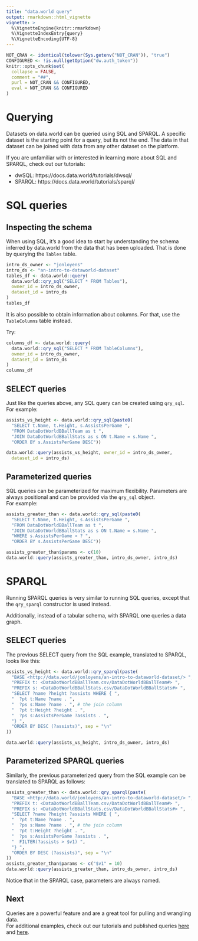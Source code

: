 ```yaml
---
title: "data.world query"
output: rmarkdown::html_vignette
vignette: >
  %\VignetteEngine{knitr::rmarkdown}
  %\VignetteIndexEntry{query}
  %\VignetteEncoding{UTF-8}
---
```

```r
NOT_CRAN <- identical(tolower(Sys.getenv("NOT_CRAN")), "true")
CONFIGURED <- !is.null(getOption("dw.auth_token"))
knitr::opts_chunk$set(
  collapse = FALSE,
  comment = "##",
  purl = NOT_CRAN && CONFIGURED,
  eval = NOT_CRAN && CONFIGURED
)
```

# Querying

Datasets on data.world can be queried using SQL and SPARQL. A specific 
dataset is the starting point for a query, but its not the end. The data 
in that dataset can be joined with data from any other dataset on the platform.

If you are unfamiliar with or interested in learning more about SQL and SPARQL,
check out our tutorials:

* dwSQL: https://docs.data.world/tutorials/dwsql/
* SPARQL: https://docs.data.world/tutorials/sparql/


# SQL queries

## Inspecting the schema

When using SQL, it's a good idea to start by understanding the schema inferred
by data.world from the data that has been uploaded. That is 
done by querying the `Tables` table.

```r
intro_ds_owner <- "jonloyens"
intro_ds <- "an-intro-to-dataworld-dataset"
tables_df <- data.world::query(
  data.world::qry_sql("SELECT * FROM Tables"),
  owner_id = intro_ds_owner,
  dataset_id = intro_ds
)
tables_df
```

It is also possible to obtain information about columns. For that,
use the `TableColumns` table instead.

Try:
```r
columns_df <- data.world::query(
  data.world::qry_sql("SELECT * FROM TableColumns"),
  owner_id = intro_ds_owner,
  dataset_id = intro_ds
)
columns_df
```

## SELECT queries

Just like the queries above, any SQL query can be created using `qry_sql`.  
For example:
```r
assists_vs_height <- data.world::qry_sql(paste0(
  "SELECT t.Name, t.Height, s.AssistsPerGame ",
  "FROM DataDotWorldBBallTeam as t ",
  "JOIN DataDotWorldBBallStats as s ON t.Name = s.Name ",
  "ORDER BY s.AssistsPerGame DESC"))

data.world::query(assists_vs_height, owner_id = intro_ds_owner,
  dataset_id = intro_ds)
```

## Parameterized queries
SQL queries can be parameterized for maximum flexibility. Parameters are always
positional and can be provided via the `qry_sql` object.  
For example:
```r
assists_greater_than <- data.world::qry_sql(paste0(
  "SELECT t.Name, t.Height, s.AssistsPerGame ",
  "FROM DataDotWorldBBallTeam as t ",
  "JOIN DataDotWorldBBallStats as s ON t.Name = s.Name ",
  "WHERE s.AssistsPerGame > ? ",
  "ORDER BY s.AssistsPerGame DESC"))

assists_greater_than$params <- c(10)
data.world::query(assists_greater_than, intro_ds_owner, intro_ds)
```

# SPARQL

Running SPARQL queries is very similar to running SQL queries, except that
the `qry_sparql` constructor is used instead.

Additionally, instead of a tabular schema, with SPARQL one queries a data graph.

## SELECT queries

The previous SELECT query from the SQL example, translated to SPARQL, 
looks like this:
```r
assists_vs_height <- data.world::qry_sparql(paste(
  "BASE <http://data.world/jonloyens/an-intro-to-dataworld-dataset/> ",
  "PREFIX t: <DataDotWorldBBallTeam.csv/DataDotWorldBBallTeam#> ",
  "PREFIX s: <DataDotWorldBBallStats.csv/DataDotWorldBBallStats#> ",
  "SELECT ?name ?height ?assists WHERE { ",
  "  ?pt t:Name ?name . ",
  "  ?ps s:Name ?name . ", # the join column 
  "  ?pt t:Height ?height . ",
  "  ?ps s:AssistsPerGame ?assists . ",
  "} ",
  "ORDER BY DESC (?assists)", sep = "\n"
))

data.world::query(assists_vs_height, intro_ds_owner, intro_ds)
```

## Parameterized SPARQL queries

Similarly, the previous parameterized query from the SQL example can
be translated to SPARQL as follows:
```r
assists_greater_than <- data.world::qry_sparql(paste(
  "BASE <http://data.world/jonloyens/an-intro-to-dataworld-dataset/> ",
  "PREFIX t: <DataDotWorldBBallTeam.csv/DataDotWorldBBallTeam#> ",
  "PREFIX s: <DataDotWorldBBallStats.csv/DataDotWorldBBallStats#> ",
  "SELECT ?name ?height ?assists WHERE { ",
  "  ?pt t:Name ?name . ",
  "  ?ps s:Name ?name . ", # the join column 
  "  ?pt t:Height ?height . ",
  "  ?ps s:AssistsPerGame ?assists . ",
  "  FILTER(?assists > $v1) ",
  "} ",
  "ORDER BY DESC (?assists)", sep = "\n"
))
assists_greater_than$params <- c("$v1" = 10)
data.world::query(assists_greater_than, intro_ds_owner, intro_ds)
```

Notice that in the SPARQL case, parameters are always named.

## Next

Queries are a powerful feature and are a great tool for pulling and wrangling data.  
For additional examples, check out our tutorials and published queries
[here](https://data.world/jonloyens/an-intro-to-dataworld-dataset/query) and
[here](https://data.world/jonloyens/intermediate-data-world/query).
